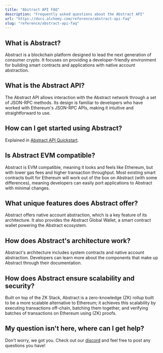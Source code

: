 ```yaml
---
title: "Abstract API FAQ"
description: "Frequently asked questions about the Abstract API"
url: "https://docs.alchemy.com/reference/abstract-api-faq"
slug: "reference/abstract-api-faq"
---
```



## What is Abstract?

Abstract is a blockchain platform designed to lead the next generation of consumer crypto. It focuses on providing a developer-friendly environment for building smart contracts and applications with native account abstraction.

## What is the Abstract API?

The Abstract API allows interaction with the Abstract network through a set of JSON-RPC methods. Its design is familiar to developers who have worked with Ethereum's JSON-RPC APIs, making it intuitive and straightforward to use.

## How can I get started using Abstract?

Explained in [Abstract API Quickstart](/reference/abstract-api-quickstart).

## Is Abstract EVM compatible?

Abstract is EVM compatible, meaning it looks and feels like Ethereum, but with lower gas fees and higher transaction throughput. Most existing smart contracts built for Ethereum will work out of the box on Abstract (with some differences), meaning developers can easily port applications to Abstract with minimal changes.

## What unique features does Abstract offer?

Abstract offers native account abstraction, which is a key feature of its architecture. It also provides the Abstract Global Wallet, a smart contract wallet powering the Abstract ecosystem.

## How does Abstract's architecture work?

Abstract's architecture includes system contracts and native account abstraction. Developers can learn more about the components that make up Abstract through their documentation.

## How does Abstract ensure scalability and security?

Built on top of the ZK Stack, Abstract is a zero-knowledge (ZK) rollup built to be a more scalable alternative to Ethereum; it achieves this scalability by executing transactions off-chain, batching them together, and verifying batches of transactions on Ethereum using (ZK) proofs.

## My question isn't here, where can I get help?

Don't worry, we got you. Check out our [discord](https://discord.com/invite/alchemyplatform) and feel free to post any questions you have!
